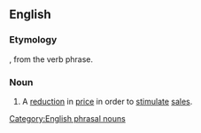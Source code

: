 {{also|mark down}}

==English==

===Etymology===
{{compound|en|mark|down}}, from the verb phrase.

===Noun===
{{en-noun}}

# A [[reduction]] in [[price]] in order to [[stimulate]] [[sale]]s.
[[Category:English phrasal nouns]]